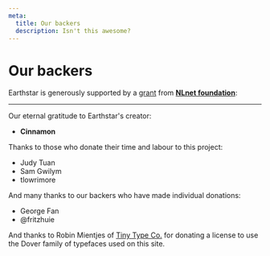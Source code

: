 ```yaml
---
meta:
  title: Our backers
  description: Isn't this awesome?
---
```



# Our backers

Earthstar is generously supported by a [grant](https://nlnet.nl/project/Earthstar/) from **[NLnet foundation](https://nlnet.nl)**:

> <Incantation/>

---

Our eternal gratitude to Earthstar's creator: 
  - **Cinnamon**

Thanks to those who donate their time and labour to this project:

- Judy Tuan
- Sam Gwilym
- tlowrimore

And many thanks to our backers who have made individual donations:

- George Fan
- @fritzhuie

And thanks to Robin Mientjes of [Tiny Type Co.](https://tinytype.co) for donating a license to use the Dover family of typefaces used on this site.

